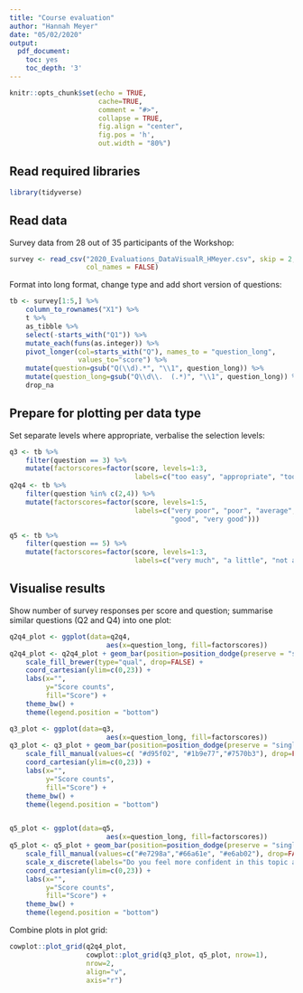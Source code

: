 ```yaml
---
title: "Course evaluation"
author: "Hannah Meyer"
date: "05/02/2020"
output:
  pdf_document:
    toc: yes
    toc_depth: '3'
---
```


```r
knitr::opts_chunk$set(echo = TRUE,
                      cache=TRUE,
                      comment = "#>",
                      collapse = TRUE,
                      fig.align = "center",
                      fig.pos = 'h',
                      out.width = "80%")
```


## Read required libraries
```r
library(tidyverse)
```

## Read data
Survey data from 28 out of 35 participants of the Workshop:
```r
survey <- read_csv("2020_Evaluations_DataVisualR_HMeyer.csv", skip = 2,
                   col_names = FALSE)
```

Format into long format, change type and add short version of questions:
```r
tb <- survey[1:5,] %>%
    column_to_rownames("X1") %>%
    t %>%
    as_tibble %>%
    select(-starts_with("Q1")) %>%
    mutate_each(funs(as.integer)) %>%
    pivot_longer(col=starts_with("Q"), names_to = "question_long",
                 values_to="score") %>%
    mutate(question=gsub("Q(\\d).*", "\\1", question_long)) %>%
    mutate(question_long=gsub("Q\\d\\.  (.*)", "\\1", question_long)) %>%
    drop_na
```

## Prepare for plotting per data type
Set separate levels where appropriate, verbalise the selection levels:

```r
q3 <- tb %>%
    filter(question == 3) %>% 
    mutate(factorscores=factor(score, levels=1:3,
                               labels=c("too easy", "appropriate", "too hard")))
q2q4 <- tb %>%
    filter(question %in% c(2,4)) %>% 
    mutate(factorscores=factor(score, levels=1:5,
                               labels=c("very poor", "poor", "average",
                                        "good", "very good")))

q5 <- tb %>%
    filter(question == 5) %>% 
    mutate(factorscores=factor(score, levels=1:3,
                               labels=c("very much", "a little", "not at all")))

```

## Visualise results
Show number of survey responses per score and question; summarise similar
questions (Q2 and Q4) into one plot:

```r
q2q4_plot <- ggplot(data=q2q4,
                        aes(x=question_long, fill=factorscores))
q2q4_plot <- q2q4_plot + geom_bar(position=position_dodge(preserve = "single")) +
    scale_fill_brewer(type="qual", drop=FALSE) + 
    coord_cartesian(ylim=c(0,23)) +
    labs(x="", 
         y="Score counts",
         fill="Score") +
    theme_bw() +
    theme(legend.position = "bottom")

q3_plot <- ggplot(data=q3,
                        aes(x=question_long, fill=factorscores))
q3_plot <- q3_plot + geom_bar(position=position_dodge(preserve = "single")) +
    scale_fill_manual(values=c( "#d95f02", "#1b9e77","#7570b3"), drop=FALSE) + 
    coord_cartesian(ylim=c(0,23)) +
    labs(x="", 
         y="Score counts",
         fill="Score") +
    theme_bw() +
    theme(legend.position = "bottom")


q5_plot <- ggplot(data=q5,
                        aes(x=question_long, fill=factorscores))
q5_plot <- q5_plot + geom_bar(position=position_dodge(preserve = "single")) +
    scale_fill_manual(values=c("#e7298a","#66a61e", "#e6ab02"), drop=FALSE) + 
    scale_x_discrete(labels="Do you feel more confident in this topic after the workshop?") +
    coord_cartesian(ylim=c(0,23)) +
    labs(x="", 
         y="Score counts",
         fill="Score") +
    theme_bw() +
    theme(legend.position = "bottom")
```

Combine plots in plot grid:
```r
cowplot::plot_grid(q2q4_plot,
                   cowplot::plot_grid(q3_plot, q5_plot, nrow=1), 
                   nrow=2,
                   align="v",
                   axis="r")
```
